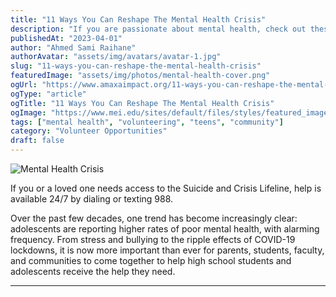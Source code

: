```yaml
---
title: "11 Ways You Can Reshape The Mental Health Crisis"
description: "If you are passionate about mental health, check out these volunteer opportunities to help solve the mental health crisis. Whether it's volunteering as a counselor, spreading awareness about mental health, or educating others about depressions, you can find the right opportunity here."
publishedAt: "2023-04-01"
author: "Ahmed Sami Raihane"
authorAvatar: "assets/img/avatars/avatar-1.jpg"
slug: "11-ways-you-can-reshape-the-mental-health-crisis"
featuredImage: "assets/img/photos/mental-health-cover.png"
ogUrl: "https://www.amaxaimpact.org/11-ways-you-can-reshape-the-mental-health-crisis.html"
ogType: "article"
ogTitle: "11 Ways You Can Reshape The Mental Health Crisis"
ogImage: "https://www.mei.edu/sites/default/files/styles/featured_image_article/public/2019-03/Refugees%202.jpg?itok=L3lUaKnn"
tags: ["mental health", "volunteering", "teens", "community"]
category: "Volunteer Opportunities"
draft: false
---
```



![Mental Health Crisis](assets/img/photos/mental-health-cover.png)

If you or a loved one needs access to the Suicide and Crisis Lifeline, help is available 24/7 by dialing or texting 988.

Over the past few decades, one trend has become increasingly clear: adolescents are reporting higher rates of poor mental health, with alarming frequency. From stress and bullying to the ripple effects of COVID-19 lockdowns, it is now more important than ever for parents, students, faculty, and communities to come together to help high school students and adolescents receive the help they need.

---

<AuthorCard name="Ahmed Sami Raihane" avatar="assets/img/avatars/avatar-1.jpg" date="2023-04-01" /> 